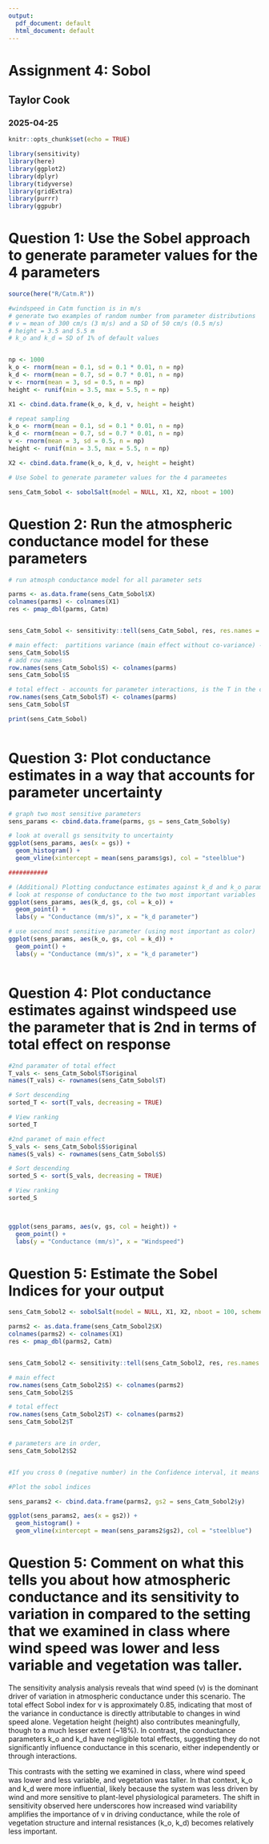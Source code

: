 ```yaml
---
output:
  pdf_document: default
  html_document: default
---
```

# Assignment 4: Sobol
## Taylor Cook
### 2025-04-25



```r
knitr::opts_chunk$set(echo = TRUE)

library(sensitivity)
library(here)
library(ggplot2)
library(dplyr)
library(tidyverse)
library(gridExtra)
library(purrr)
library(ggpubr)

```

# Question 1: Use the Sobel approach to generate parameter values for the 4 parameters

```r
source(here("R/Catm.R"))

#windspeed in Catm function is in m/s
# generate two examples of random number from parameter distributions
# v = mean of 300 cm/s (3 m/s) and a SD of 50 cm/s (0.5 m/s)
# height = 3.5 and 5.5 m
# k_o and k_d = SD of 1% of default values


np <- 1000
k_o <- rnorm(mean = 0.1, sd = 0.1 * 0.01, n = np)
k_d <- rnorm(mean = 0.7, sd = 0.7 * 0.01, n = np)
v <- rnorm(mean = 3, sd = 0.5, n = np)
height <- runif(min = 3.5, max = 5.5, n = np)

X1 <- cbind.data.frame(k_o, k_d, v, height = height)

# repeat sampling
k_o <- rnorm(mean = 0.1, sd = 0.1 * 0.01, n = np)
k_d <- rnorm(mean = 0.7, sd = 0.7 * 0.01, n = np)
v <- rnorm(mean = 3, sd = 0.5, n = np)
height <- runif(min = 3.5, max = 5.5, n = np)

X2 <- cbind.data.frame(k_o, k_d, v, height = height)

# Use Sobel to generate parameter values for the 4 parameetes

sens_Catm_Sobol <- sobolSalt(model = NULL, X1, X2, nboot = 100)

```

# Question 2: Run the atmospheric conductance model for these parameters

```r

# run atmosph conductance model for all parameter sets

parms <- as.data.frame(sens_Catm_Sobol$X)
colnames(parms) <- colnames(X1)
res <- pmap_dbl(parms, Catm)


sens_Catm_Sobol <- sensitivity::tell(sens_Catm_Sobol, res, res.names = "ga")

# main effect:  partitions variance (main effect without co-variance) - sums approximately to one
sens_Catm_Sobol$S
# add row names
row.names(sens_Catm_Sobol$S) <- colnames(parms)
sens_Catm_Sobol$S

# total effect - accounts for parameter interactions, is the T in the code
row.names(sens_Catm_Sobol$T) <- colnames(parms)
sens_Catm_Sobol$T

print(sens_Catm_Sobol)



```

# Question 3: Plot conductance estimates in a way that accounts for parameter uncertainty

```r

# graph two most sensitive parameters
sens_params <- cbind.data.frame(parms, gs = sens_Catm_Sobol$y)

# look at overall gs sensitvity to uncertainty
ggplot(sens_params, aes(x = gs)) +
  geom_histogram() +
  geom_vline(xintercept = mean(sens_params$gs), col = "steelblue")

###########

# (Additional) Plotting conductance estimates against k_d and k_o parameters:
# look at response of conductance to the two most important variables
ggplot(sens_params, aes(k_d, gs, col = k_o)) +
  geom_point() +
  labs(y = "Conductance (mm/s)", x = "k_d parameter")

# use second most sensitive parameter (using most important as color)
ggplot(sens_params, aes(k_o, gs, col = k_d)) +
  geom_point() +
  labs(y = "Conductance (mm/s)", x = "k_d parameter")



```

# Question 4: Plot conductance estimates against windspeed use the parameter that is 2nd in terms of total effect on response
```r

#2nd paramater of total effect
T_vals <- sens_Catm_Sobol$T$original
names(T_vals) <- rownames(sens_Catm_Sobol$T)

# Sort descending
sorted_T <- sort(T_vals, decreasing = TRUE)

# View ranking
sorted_T

#2nd paramet of main effect
S_vals <- sens_Catm_Sobol$S$original
names(S_vals) <- rownames(sens_Catm_Sobol$S)

# Sort descending
sorted_S <- sort(S_vals, decreasing = TRUE)

# View ranking
sorted_S



ggplot(sens_params, aes(v, gs, col = height)) +
  geom_point() +
  labs(y = "Conductance (mm/s)", x = "Windspeed")

```



# Question 5: Estimate the Sobel Indices for your output

```r
sens_Catm_Sobol2 <- sobolSalt(model = NULL, X1, X2, nboot = 100, scheme = "B")

parms2 <- as.data.frame(sens_Catm_Sobol2$X)
colnames(parms2) <- colnames(X1)
res <- pmap_dbl(parms2, Catm)


sens_Catm_Sobol2 <- sensitivity::tell(sens_Catm_Sobol2, res, res.names = "ga")

# main effect
row.names(sens_Catm_Sobol2$S) <- colnames(parms2)
sens_Catm_Sobol2$S

# total effect
row.names(sens_Catm_Sobol2$T) <- colnames(parms2)
sens_Catm_Sobol2$T


# parameters are in order,
sens_Catm_Sobol2$S2


#If you cross 0 (negative number) in the Confidence interval, it means it is not signifcant

#Plot the sobol indices

sens_params2 <- cbind.data.frame(parms2, gs2 = sens_Catm_Sobol2$y)

ggplot(sens_params2, aes(x = gs2)) +
  geom_histogram() +
  geom_vline(xintercept = mean(sens_params2$gs2), col = "steelblue")


```

# Question 5: Comment on what this tells you about how atmospheric conductance and its sensitivity to variation in compared to the setting that we examined in class where wind speed was lower and less variable and vegetation was taller.

The sensitivity analysis analysis reveals that wind speed (v) is the dominant driver of variation in atmospheric conductance under this scenario. The total effect Sobol index for v is approximately 0.85, indicating that most of the variance in conductance is directly attributable to changes in wind speed alone. Vegetation height (height) also contributes meaningfully, though to a much lesser extent (~18%). In contrast, the conductance parameters k_o and k_d have negligible total effects, suggesting they do not significantly influence conductance in this scenario, either independently or through interactions.

This contrasts with the setting we examined in class, where wind speed was lower and less variable, and vegetation was taller. In that context, k_o and k_d were more influential, likely because the system was less driven by wind and more sensitive to plant-level physiological parameters. The shift in sensitivity observed here underscores how increased wind variability amplifies the importance of v in driving conductance, while the role of vegetation structure and internal resistances (k_o, k_d) becomes relatively less important.

